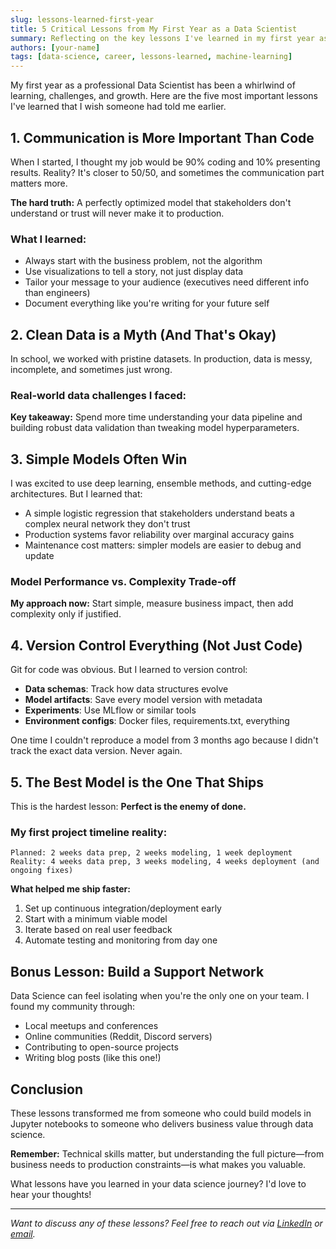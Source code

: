 ```yaml
---
slug: lessons-learned-first-year
title: 5 Critical Lessons from My First Year as a Data Scientist
summary: Reflecting on the key lessons I've learned in my first year as a professional Data Scientist.
authors: [your-name]
tags: [data-science, career, lessons-learned, machine-learning]
---
```



My first year as a professional Data Scientist has been a whirlwind of learning, challenges, and growth. Here are the five most important lessons I've learned that I wish someone had told me earlier.

<!--truncate-->

## 1. Communication is More Important Than Code

When I started, I thought my job would be 90% coding and 10% presenting results. Reality? It's closer to 50/50, and sometimes the communication part matters more.

**The hard truth:** A perfectly optimized model that stakeholders don't understand or trust will never make it to production.

### What I learned:
- Always start with the business problem, not the algorithm
- Use visualizations to tell a story, not just display data
- Tailor your message to your audience (executives need different info than engineers)
- Document everything like you're writing for your future self

## 2. Clean Data is a Myth (And That's Okay)

In school, we worked with pristine datasets. In production, data is messy, incomplete, and sometimes just wrong.

### Real-world data challenges I faced:

<ResponsiveContainer width="100%" height={300}>
  <BarChart data={[
    { issue: 'Missing Values', frequency: 85 },
    { issue: 'Inconsistent Formats', frequency: 72 },
    { issue: 'Duplicates', frequency: 58 },
    { issue: 'Outliers', frequency: 45 },
    { issue: 'Schema Changes', frequency: 38 },
  ]}>
    <CartesianGrid strokeDasharray="3 3" />
    <XAxis dataKey="issue" angle={-15} textAnchor="end" height={80} />
    <YAxis label={{ value: 'Frequency (%)', angle: -90, position: 'insideLeft' }} />
    <Tooltip />
    <Bar dataKey="frequency" fill="#8884d8" />
  </BarChart>
</ResponsiveContainer>

**Key takeaway:** Spend more time understanding your data pipeline and building robust data validation than tweaking model hyperparameters.

## 3. Simple Models Often Win

I was excited to use deep learning, ensemble methods, and cutting-edge architectures. But I learned that:

- A simple logistic regression that stakeholders understand beats a complex neural network they don't trust
- Production systems favor reliability over marginal accuracy gains
- Maintenance cost matters: simpler models are easier to debug and update

### Model Performance vs. Complexity Trade-off

<ResponsiveContainer width="100%" height={300}>
  <LineChart data={[
    { complexity: 1, accuracy: 82, maintainability: 95 },
    { complexity: 2, accuracy: 87, maintainability: 85 },
    { complexity: 3, accuracy: 91, maintainability: 70 },
    { complexity: 4, accuracy: 93, maintainability: 50 },
    { complexity: 5, accuracy: 94, maintainability: 30 },
  ]}>
    <CartesianGrid strokeDasharray="3 3" />
    <XAxis 
      dataKey="complexity" 
      label={{ value: 'Model Complexity', position: 'insideBottom', offset: -5 }} 
    />
    <YAxis label={{ value: 'Score (%)', angle: -90, position: 'insideLeft' }} />
    <Tooltip />
    <Legend />
    <Line type="monotone" dataKey="accuracy" stroke="#8884d8" name="Accuracy" />
    <Line type="monotone" dataKey="maintainability" stroke="#82ca9d" name="Maintainability" />
  </LineChart>
</ResponsiveContainer>

**My approach now:** Start simple, measure business impact, then add complexity only if justified.

## 4. Version Control Everything (Not Just Code)

Git for code was obvious. But I learned to version control:
- **Data schemas**: Track how data structures evolve
- **Model artifacts**: Save every model version with metadata
- **Experiments**: Use MLflow or similar tools
- **Environment configs**: Docker files, requirements.txt, everything

One time I couldn't reproduce a model from 3 months ago because I didn't track the exact data version. Never again.

## 5. The Best Model is the One That Ships

This is the hardest lesson: **Perfect is the enemy of done.**

### My first project timeline reality:

```
Planned: 2 weeks data prep, 2 weeks modeling, 1 week deployment
Reality: 4 weeks data prep, 3 weeks modeling, 4 weeks deployment (and ongoing fixes)
```

**What helped me ship faster:**
1. Set up continuous integration/deployment early
2. Start with a minimum viable model
3. Iterate based on real user feedback
4. Automate testing and monitoring from day one

## Bonus Lesson: Build a Support Network

Data Science can feel isolating when you're the only one on your team. I found my community through:
- Local meetups and conferences
- Online communities (Reddit, Discord servers)
- Contributing to open-source projects
- Writing blog posts (like this one!)

## Conclusion

These lessons transformed me from someone who could build models in Jupyter notebooks to someone who delivers business value through data science. 

**Remember:** Technical skills matter, but understanding the full picture—from business needs to production constraints—is what makes you valuable.

What lessons have you learned in your data science journey? I'd love to hear your thoughts!

---

*Want to discuss any of these lessons? Feel free to reach out via [LinkedIn](https://linkedin.com/in/your-profile) or [email](mailto:your.email@gmail.com).*